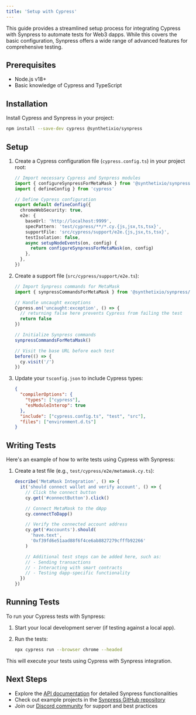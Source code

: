 ```yaml
---
title: 'Setup with Cypress'
---
```


This guide provides a streamlined setup process for integrating Cypress with Synpress to automate tests for Web3 dapps. While this covers the basic configuration, Synpress offers a wide range of advanced features for comprehensive testing.

## Prerequisites

- Node.js v18+
- Basic knowledge of Cypress and TypeScript

## Installation

Install Cypress and Synpress in your project:

```bash
npm install --save-dev cypress @synthetixio/synpress
```

## Setup

1. Create a Cypress configuration file (`cypress.config.ts`) in your project root:

   ```typescript
   // Import necessary Cypress and Synpress modules
   import { configureSynpressForMetaMask } from '@synthetixio/synpress/cypress'
   import { defineConfig } from 'cypress'

   // Define Cypress configuration
   export default defineConfig({
     chromeWebSecurity: true,
     e2e: {
       baseUrl: 'http://localhost:9999',
       specPattern: 'test/cypress/**/*.cy.{js,jsx,ts,tsx}',
       supportFile: 'src/cypress/support/e2e.{js,jsx,ts,tsx}',
       testIsolation: false,
       async setupNodeEvents(on, config) {
         return configureSynpressForMetaMask(on, config)
       },
     },
   })
   ```

2. Create a support file (`src/cypress/support/e2e.ts`):

   ```typescript
   // Import Synpress commands for MetaMask
   import { synpressCommandsForMetaMask } from '@synthetixio/synpress/cypress/support'

   // Handle uncaught exceptions
   Cypress.on('uncaught:exception', () => {
     // returning false here prevents Cypress from failing the test
     return false
   })

   // Initialize Synpress commands
   synpressCommandsForMetaMask()

   // Visit the base URL before each test
   before(() => {
     cy.visit('/')
   })
   ```

3. Update your `tsconfig.json` to include Cypress types:

   ```json
   {
     "compilerOptions": {
       "types": ["cypress"],
       "esModuleInterop": true
     },
     "include": ["cypress.config.ts", "test", "src"],
     "files": ["environment.d.ts"]
   }
   ```

## Writing Tests

Here's an example of how to write tests using Cypress with Synpress:

1. Create a test file (e.g., `test/cypress/e2e/metamask.cy.ts`):

   ```typescript
   describe('MetaMask Integration', () => {
     it('should connect wallet and verify account', () => {
       // Click the connect button
       cy.get('#connectButton').click()

       // Connect MetaMask to the dApp
       cy.connectToDapp()

       // Verify the connected account address
       cy.get('#accounts').should(
         'have.text',
         '0xf39fd6e51aad88f6f4ce6ab8827279cfffb92266'
       )

       // Additional test steps can be added here, such as:
       // - Sending transactions
       // - Interacting with smart contracts
       // - Testing dapp-specific functionality
     })
   })
   ```

## Running Tests

To run your Cypress tests with Synpress:

1. Start your local development server (if testing against a local app).

2. Run the tests:

   ```bash
   npx cypress run --browser chrome --headed
   ```

This will execute your tests using Cypress with Synpress integration.

## Next Steps

- Explore the [API documentation](/api-reference/) for detailed Synpress functionalities
- Check out example projects in the [Synpress GitHub repository](https://github.com/Synthetixio/synpress/tree/dev/examples)
- Join our [Discord community](https://discord.gg/XhZKSRGtWc) for support and best practices
